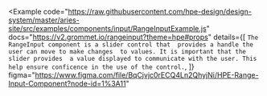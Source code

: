 
<Example
  code="https://raw.githubusercontent.com/hpe-design/design-system/master/aries-site/src/examples/components/input/RangeInputExample.js"
  docs="https://v2.grommet.io/rangeinput?theme=hpe#props"
  details={[
    `The RangeInput component is a slider control that 
    provides a handle the user can move to make changes 
    to values. It is important that the slider provides 
    a value displayed to communicate with the user. This
    help ensure conficence in the use of the control.`,
  ]}
  figma="https://www.figma.com/file/BqCjvjc0rECQ4Ln2QhyjNi/HPE-Range-Input-Component?node-id=1%3A11"
>
  <RangeInputExample />
</Example>

